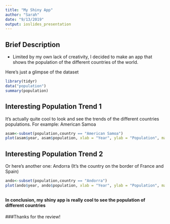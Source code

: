 ```yaml
---
title: "My Shiny App"
author: "Sarah"
date: "9/13/2019"
output: ioslides_presentation
---
```


## Brief Description

* Limited by my own lack of creativity, I decided to make an app that shows the population of the different countries of the world.

Here's just a glimpse of the dataset

```r
library(tidyr)
data("population")
summary(population)
```

## Interesting Population Trend 1

It's actually quite cool to look and see the trends of the different countries populations. For example: American Samoa

```r
asam<-subset(population,country == "American Samoa")
plot(asam$year, asam$population, xlab = "Year", ylab = "Population", main = "Population of American Samoa")
```

## Interesting Population Trend 2

Or here's another one: Andorra (It's the country on the border of France and Spain)
```r
ando<-subset(population,country == "Andorra")
plot(ando$year, ando$population, xlab = "Year", ylab = "Population", main = "Population of Andorra")
```

##
#### In conclusion, my shiny app is really cool to see the population of different countries


###Thanks for the review!